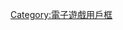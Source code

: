 {{Userbox-2
  |border-c = #C0687E
  |border-s = 1
  |id1-c    = #FFC5C7
  |id1-s    = 12
  |id1-fc   = #8F6A60
  |id2-c    = #FFD19C
  |id2-s    = 12
  |id2-fc   = #FFFFFF
  |info-c   = white
  |info-s   = 10
  |info-fc  =
  |info=这个用户在'''[[奇迹暖暖|奇迹大陆]]'''寻找自己的搭配风格。
  |id1  = 暖暖
  |id2 = 大喵
}}<includeonly>[[category:喜欢玩奇迹暖暖的维基人|{{PAGENAME}}]]</includeonly><noinclude>

[[Category:喜欢玩奇迹暖暖的维基人| ]]
[[Category:電子遊戲用戶框]]
</noinclude>